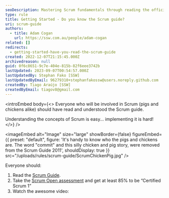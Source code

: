 ```yaml
---
seoDescription: Mastering Scrum fundamentals through reading the official guide and taking a certification assessment to unlock effective team collaboration.
type: rule
title: Getting Started - Do you know the Scrum guide?
uri: scrum-guide
authors:
  - title: Adam Cogan
    url: https://ssw.com.au/people/adam-cogan
related: []
redirects:
  - getting-started-have-you-read-the-scrum-guide
created: 2022-12-07T21:15:45.000Z
archivedreason: null
guid: 0f6c8651-9c7e-404e-815b-82f6eee3742b
lastUpdated: 2023-09-07T00:54:57.000Z
lastUpdatedBy: Stephan Fako [SSW]
lastUpdatedByEmail: 96279310+stephanfakossw@users.noreply.github.com
createdBy: Tiago Araújo [SSW]
createdByEmail: tiagov8@gmail.com
---
```


<introEmbed
  body={<>
Everyone who will be involved in Scrum (pigs and chickens alike) should have read and understood the Scrum guide.

Understanding the concepts of Scrum is easy... implementing it is hard!
  </>}
/>

<imageEmbed
  alt="Image"
  size="large"
  showBorder={false}
  figureEmbed={{
    preset: "default",
    figure: 'It\'s handy to know who the pigs and chickens are. The word "commit" and this silly chicken and pig story, were removed from the Scrum Guide 2011',
    shouldDisplay: true
  }}
  src="/uploads/rules/scrum-guide/ScrumChickenPig.jpg"
/>

Everyone should:

1. Read the [Scrum Guide](https://www.scrumguides.org).
2. Take the [Scrum Open assessment](https://www.scrum.org/open-assessments/scrum-open) and get at least 85% to be “Certified Scrum 1”
3. Watch the awesome video:

<youtubeEmbed url="https://youtu.be/XU0llRltyFM" description="Video: Intro to Scrum in Under 10 Minutes (9 min)" />
